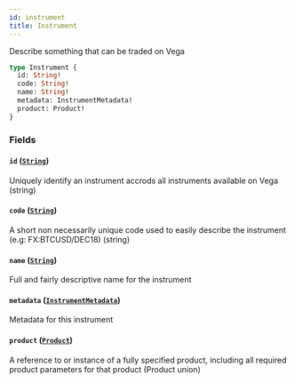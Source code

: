 ```yaml
---
id: instrument
title: Instrument
---
```



Describe something that can be traded on Vega

```graphql
type Instrument {
  id: String!
  code: String!
  name: String!
  metadata: InstrumentMetadata!
  product: Product!
}
```


### Fields

#### `id` ([`String`](/docs/v0.47/graphql/scalars/string))

Uniquely identify an instrument accrods all instruments available on Vega (string)


#### `code` ([`String`](/docs/v0.47/graphql/scalars/string))

A short non necessarily unique code used to easily describe the instrument (e.g: FX:BTCUSD/DEC18) (string)


#### `name` ([`String`](/docs/v0.47/graphql/scalars/string))

Full and fairly descriptive name for the instrument


#### `metadata` ([`InstrumentMetadata`](/docs/v0.47/graphql/objects/instrument-metadata))

Metadata for this instrument


#### `product` ([`Product`](/docs/v0.47/graphql/unions/product))

A reference to or instance of a fully specified product, including all required product parameters for that product (Product union)




